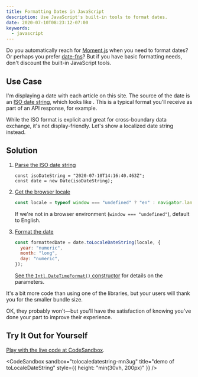 ```yaml
---
title: Formatting Dates in JavaScript
description: Use JavaScript's built-in tools to format dates.
date: 2020-07-10T08:23:12-07:00
keywords:
  - javascript
---
```



Do you automatically reach for [Moment.js][] when you need to format dates? Or
perhaps you prefer [date-fns][]? But if you have basic formatting needs, don't
discount the built-in JavaScript tools.

## Use Case

I'm displaying a date with each article on this site. The source of the date is
an [ISO date string][iso-8601], which looks like <ISODate />. This is a typical
format you'll receive as part of an API response, for example.

While the ISO format is explicit and great for cross-boundary data exchange,
it's not display-friendly. Let's show a localized date string instead.

<LocaleDate />

## Solution

1. [Parse the ISO date string][date-constructor]

   ```js{2}
   const isoDateString = "2020-07-10T14:16:40.463Z";
   const date = new Date(isoDateString);
   ```

1. [Get the browser locale][navigator.language]

   ```js
   const locale = typeof window === "undefined" ? "en" : navigator.language;
   ```

   If we're not in a browser environment (`window === "undefined"`), default to
   English.

1. [Format the date][tolocaledatestring]

   ```js
   const formattedDate = date.toLocaleDateString(locale, {
     year: "numeric",
     month: "long",
     day: "numeric",
   });
   ```

   [See the `Intl.DateTimeFormat()` constructor][intl-params] for details on the
   parameters.

It's a bit more code than using one of the libraries, but your users will thank
you for the smaller bundle size.

OK, they probably won't—but you'll have the satisfaction of knowing you've done
your part to improve their experience.

## Try It Out for Yourself

[Play with the live code at CodeSandbox][sandbox].

<CodeSandbox
  sandbox="tolocaledatestring-mn3ug"
  title="demo of toLocaleDateString"
  style={{ height: "min(30vh, 200px)" }}
/>

[date-constructor]:
  https://developer.mozilla.org/en-US/docs/Web/JavaScript/Reference/Global_Objects/Date/Date#Timestamp_string
[date-fns]: https://date-fns.org
[gatsby]: https://www.gatsbyjs.org
[intl-params]:
  https://developer.mozilla.org/en-US/docs/Web/JavaScript/Reference/Global_Objects/Intl/DateTimeFormat/DateTimeFormat#Parameters
[iso-8601]: https://en.wikipedia.org/wiki/ISO_8601
[moment.js]: https://momentjs.com
[navigator.language]:
  https://developer.mozilla.org/en-US/docs/Web/API/NavigatorLanguage/language
[sandbox]: https://codesandbox.io/s/tolocaledatestring-mn3ug
[tolocaledatestring]:
  https://developer.mozilla.org/en-US/docs/Web/JavaScript/Reference/Global_Objects/Date/toLocaleDateString
